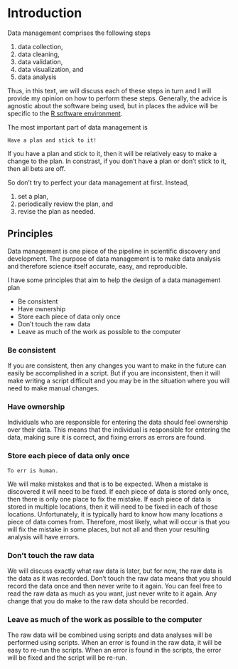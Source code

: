# Introduction {#intro}

Data management comprises the following steps

1. data collection,
1. data cleaning,
1. data validation,
1. data visualization, and
1. data analysis

Thus, in this text, we will discuss each of these steps in turn and
I will provide my opinion on how to perform these steps.
Generally, the advice is agnostic about the software being used, 
but in places the advice will be specific to the 
[R software environment](http://r-project.org/).

The most important part of data management is 

    Have a plan and stick to it!
    
If you have a plan and stick to it, 
then it will be relatively easy to make a change to the plan.
In constrast, 
if you don't have a plan or don't stick to it, then all bets are off.

So don't try to perfect your data management at first. 
Instead, 

1. set a plan, 
1. periodically review the plan, and 
1. revise the plan as needed.

## Principles

Data management is one piece of the pipeline in scientific discovery and 
development. 
The purpose of data management is to make data analysis and 
therefore science itself accurate, easy, and reproducible.

I have some principles that aim to help the design of a data management plan

- Be consistent
- Have ownership
- Store each piece of data only once
- Don't touch the raw data
- Leave as much of the work as possible to the computer


### Be consistent

If you are consistent, 
then any changes you want to make in the future can easily be accomplished in 
a script. 
But if you are inconsistent, 
then it will make writing a script difficult and you may be in the situation
where you will need to make manual changes. 

### Have ownership

Individuals who are responsible for entering the data should feel ownership
over their data.
This means that the individual is responsible for entering the data, 
making sure it is correct, 
and fixing errors as errors are found.


### Store each piece of data only once

    To err is human.
    
We will make mistakes and that is to be expected.
When a mistake is discovered it will need to be fixed.
If each piece of data is stored only once, 
then there is only one place to fix the mistake. 
If each piece of data is stored in multiple locations,
then it will need to be fixed in each of those locations.
Unfortunately, it is typically hard to know how many locations a piece of data
comes from. 
Therefore, most likely, 
what will occur is that you will fix the mistake in some places, 
but not all and then your resulting analysis will have errors.


### Don't touch the raw data

We will discuss exactly what raw data is later, 
but for now, the raw data is the data as it was recorded.
Don't touch the raw data means that you should record the data once and then
never write to it again. 
You can feel free to read the raw data as much as you want, just 
never write to it again. 
Any change that you do make to the raw data should be recorded.



### Leave as much of the work as possible to the computer

The raw data will be combined using scripts and 
data analyses will be performed using scripts.
When an error is found in the raw data, 
it will be easy to re-run the scripts.
When an error is found in the scripts, 
the error will be fixed and the script will be re-run.



